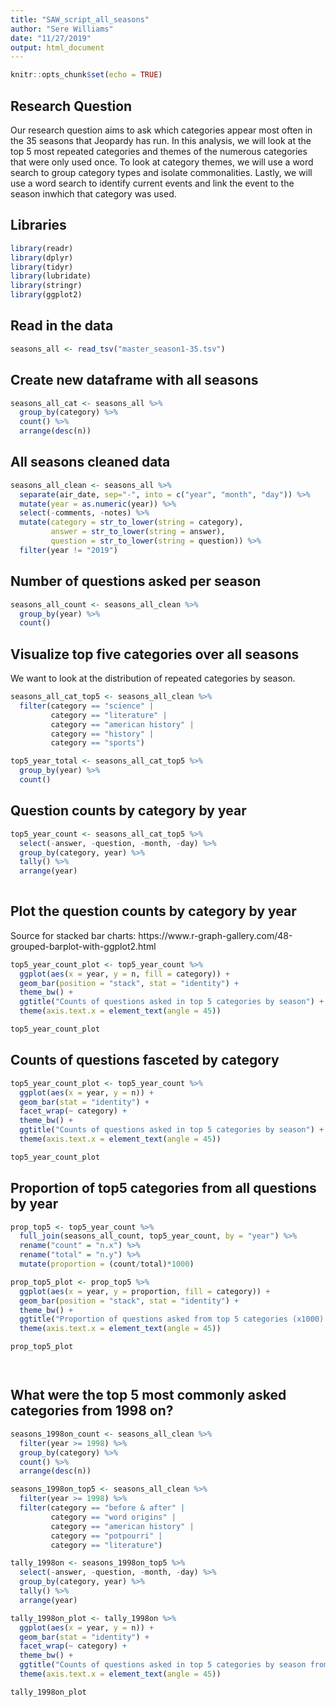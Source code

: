 ```yaml
---
title: "SAW_script_all_seasons"
author: "Sere Williams"
date: "11/27/2019"
output: html_document
---
```


```r
knitr::opts_chunk$set(echo = TRUE)
```

## Research Question

Our research question aims to ask which categories appear most often in the 35 seasons that Jeopardy has run. In this analysis, we will look at the top 5 most repeated categories and themes of the numerous categories that were only used once. To look at category themes, we will use a word search to group category types and isolate commonalities. Lastly, we will use a word search to identify current events and link the event to the season inwhich that category was used. 

## Libraries
```r
library(readr)
library(dplyr)
library(tidyr)
library(lubridate)
library(stringr)
library(ggplot2)
```


## Read in the data
```r
seasons_all <- read_tsv("master_season1-35.tsv")
```


## Create new dataframe with all seasons
```r
seasons_all_cat <- seasons_all %>%
  group_by(category) %>% 
  count() %>% 
  arrange(desc(n))
```


## All seasons cleaned data
```r
seasons_all_clean <- seasons_all %>% 
  separate(air_date, sep="-", into = c("year", "month", "day")) %>%
  mutate(year = as.numeric(year)) %>% 
  select(-comments, -notes) %>% 
  mutate(category = str_to_lower(string = category),
         answer = str_to_lower(string = answer),
         question = str_to_lower(string = question)) %>% 
  filter(year != "2019")

```


## Number of questions asked per season
```r
seasons_all_count <- seasons_all_clean %>% 
  group_by(year) %>% 
  count()
```



## Visualize top five categories over all seasons
We want to look at the distribution of repeated categories by season.
```r
seasons_all_cat_top5 <- seasons_all_clean %>% 
  filter(category == "science" |
         category == "literature" |
         category == "american history" |
         category == "history" |
         category == "sports")

top5_year_total <- seasons_all_cat_top5 %>% 
  group_by(year) %>% 
  count()
```



## Question counts by category by year
```r
top5_year_count <- seasons_all_cat_top5 %>% 
  select(-answer, -question, -month, -day) %>% 
  group_by(category, year) %>% 
  tally() %>% 
  arrange(year)
  
```


## Plot the question counts by category by year
Source for stacked bar charts: https://www.r-graph-gallery.com/48-grouped-barplot-with-ggplot2.html
```r
top5_year_count_plot <- top5_year_count %>% 
  ggplot(aes(x = year, y = n, fill = category)) +
  geom_bar(position = "stack", stat = "identity") +
  theme_bw() +
  ggtitle("Counts of questions asked in top 5 categories by season") +
  theme(axis.text.x = element_text(angle = 45))

top5_year_count_plot

```


## Counts of questions fasceted by category
```r
top5_year_count_plot <- top5_year_count %>% 
  ggplot(aes(x = year, y = n)) +
  geom_bar(stat = "identity") +
  facet_wrap(~ category) +
  theme_bw() +
  ggtitle("Counts of questions asked in top 5 categories by season") +
  theme(axis.text.x = element_text(angle = 45))

top5_year_count_plot
```



## Proportion of top5 categories from all questions by year
```r

prop_top5 <- top5_year_count %>% 
  full_join(seasons_all_count, top5_year_count, by = "year") %>% 
  rename("count" = "n.x") %>% 
  rename("total" = "n.y") %>% 
  mutate(proportion = (count/total)*1000)

prop_top5_plot <- prop_top5 %>%
  ggplot(aes(x = year, y = proportion, fill = category)) +
  geom_bar(position = "stack", stat = "identity") +
  theme_bw() +
  ggtitle("Proportion of questions asked from top 5 categories (x1000) by season") +
  theme(axis.text.x = element_text(angle = 45))

prop_top5_plot




```



## What were the top 5 most commonly asked categories from 1998 on?
```r
seasons_1998on_count <- seasons_all_clean %>% 
  filter(year >= 1998) %>% 
  group_by(category) %>% 
  count() %>% 
  arrange(desc(n))

seasons_1998on_top5 <- seasons_all_clean %>% 
  filter(year >= 1998) %>% 
  filter(category == "before & after" |
         category == "word origins" |
         category == "american history" |
         category == "potpourri" |
         category == "literature")

tally_1998on <- seasons_1998on_top5 %>% 
  select(-answer, -question, -month, -day) %>% 
  group_by(category, year) %>% 
  tally() %>% 
  arrange(year)

tally_1998on_plot <- tally_1998on %>% 
  ggplot(aes(x = year, y = n)) +
  geom_bar(stat = "identity") +
  facet_wrap(~ category) +
  theme_bw() +
  ggtitle("Counts of questions asked in top 5 categories by season from 1998 on") +
  theme(axis.text.x = element_text(angle = 45))

tally_1998on_plot
```











